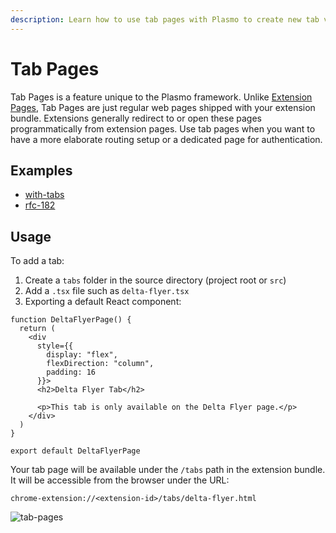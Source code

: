 ```yaml
---
description: Learn how to use tab pages with Plasmo to create new tab views in your browser extension.
---
```


# Tab Pages

Tab Pages is a feature unique to the Plasmo framework. Unlike [Extension Pages](/framework/ext-pages), Tab Pages are just regular web pages shipped with your extension bundle. Extensions generally redirect to or open these pages programmatically from extension pages. Use tab pages when you want to have a more elaborate routing setup or a dedicated page for authentication.

## Examples

- [with-tabs](https://github.com/PlasmoHQ/examples/tree/main/with-tabs)
- [rfc-182](https://github.com/PlasmoHQ/plasmo-test/tree/main/rfc/rfc-182-tabs)

## Usage

To add a tab:

1. Create a `tabs` folder in the source directory (project root or `src`)
2. Add a `.tsx` file such as `delta-flyer.tsx`
3. Exporting a default React component:

```tsx
function DeltaFlyerPage() {
  return (
    <div
      style={{
        display: "flex",
        flexDirection: "column",
        padding: 16
      }}>
      <h2>Delta Flyer Tab</h2>

      <p>This tab is only available on the Delta Flyer page.</p>
    </div>
  )
}

export default DeltaFlyerPage
```

Your tab page will be available under the `/tabs` path in the extension bundle. It will be accessible from the browser under the URL:

```
chrome-extension://<extension-id>/tabs/delta-flyer.html
```

![tab-pages](@screenshots/2022-09-25-22-18-58.png)
